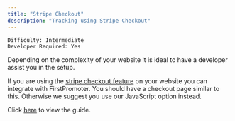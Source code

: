 ```yaml
---
title: "Stripe Checkout"
description: "Tracking using Stripe Checkout"
---
```


`Difficulty: Intermediate` <br/>
`Developer Required: Yes`

<Note>
Depending on the complexity of your website it is ideal to have a developer assist you in the setup.
</Note>

If you are using the [stripe checkout feature](https://stripe.com/en-ro/payments/checkout) on your website you can integrate with FirstPromoter.
You should have a checkout page similar to this. Otherwise we suggest you use our JavaScript option instead.

Click [here](https://login.firstpromoter.com?redirect=%2Finstructions%2Fstripe-checkout) to view the guide.

